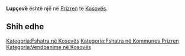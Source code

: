 {{Fshat në 
 | Emri                = Lupçevë
 | EmriAlt                = 
 | NAME_SHORT_FORM=      
 | NAME_GENERIC=      
 | NAME_SORT_NAME_RO=      LUPCEVE
 | FULL_NAME_RO = Lupçevë
 | FULL_NAME_ND_RO=Lupceve
 | SORT_NAME_RG=LUPCEVE
 | FULL_NAME_RG=Lupçevë
 | FULL_NAME_ND_RG=Lupceve
 | SRP_NAME_SHORT_FORM=      
 | SRP_NAME_GENERIC=      
 | SRP_NAME_SORT_NAME_RO=      
 | SRP_FULL_NAME_RO = 
 | SRP_FULL_NAME_ND_RO=
 | SRP_SORT_NAME_RG=
 | SRP_FULL_NAME_RG=
 | SRP_FULL_NAME_ND_RG=
 | Emri (Rasa dhanore) = 
 | Figura              = 
 | Shteti              = Kosovo
 | Komuna              = Prizren
 | Kodi postar         = 
 | Sipërfaqja          = 

 | Popullsia           = 

 | Regj. i popullsisë  = 
 | Dend. e popullsisë  = 
 | Faqja zyrtare       = 
 <!--- Koordinatat ----> 
 | Gjerësia            = 42.155556
 | Gjatësia            = 20.733889
 | Lartësia            = 
}}
'''Lupçevë''' është një [[]] në [[Prizren]] të [[Kosovës]].

<!-- == Gjeografia == -->
<!-- == Historia == -->
<!-- == Demografia == -->
== Shih edhe ==
{{Komuna Prizren}}
{{Kosovo-Administrata-Cung}}

[[Kategoria:Fshatra në Kosovës]]
[[Kategoria:Fshatra në Kommunes Prizren]]
[[Kategoria:Vendbanime në Kosovës]]
